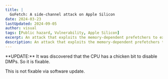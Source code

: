 ```yaml
---
title: |
  GoFetch: A side-channel attack on Apple Silicon
date: 2024-03-23
lastUpdated: 2024-09-05
author: visual
tags: [Public hazard, Vulnerability, Apple Silicon]
excerpt: An attack that exploits the memory-dependent prefetchers to extract cryptographic keys.
description: An attack that exploits the memory-dependent prefetchers to extract cryptographic keys.
---
```



<Aside type="caution">
**UPDATE:** It was discovered that the CPU has a chicken bit to disable DMPs. So it is fixable.
</Aside>

This is not fixable via software update.

<LinkPreview id="https://gofetch.fail"/>
